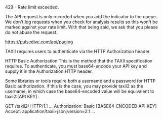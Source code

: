 429 - Rate limit exceeded.

The API request is only recorded when you add the indicator to the queue. We don't log requests when you check for analysis results so this won't be marked against your rate limit. With that being said, we ask that you please do not abuse the request.

https://pulsedive.com/api/paging

TAXII requires users to authenticate via the HTTP Authorization header. 

HTTP Basic Authorization
This is the method that the TAXII specification requires. To authenticate, you must base64-encode your API key and supply it in the Authorization HTTP header.

Some libraries or tools require both a username and a password for HTTP Basic authorization. If this is the case, you may provide taxii2 as the username, in which case the base64-encoded value will be equivalent to taxii2:[API KEY] .

GET /taxii2/ HTTP/1.1
    ...
    Authorization: Basic [BASE64-ENCODED API KEY]
    Accept: application/taxii+json;version=2.1
    ...
